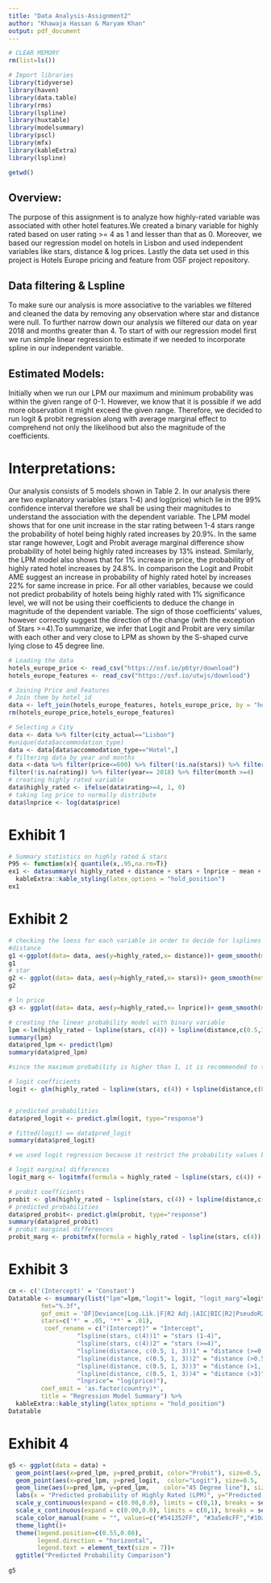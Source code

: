 ```yaml
---
title: "Data Analysis-Assignment2"
author: "Khawaja Hassan & Maryam Khan"
output: pdf_document
---
```


```r
# CLEAR MEMORY
rm(list=ls())

# Import libraries
library(tidyverse)
library(haven)
library(data.table)
library(rms)
library(lspline)
library(huxtable)
library(modelsummary)
library(pscl)
library(mfx)
library(kableExtra)
library(lspline)

getwd()
```
## Overview:
The purpose of this assignment is to analyze how highly-rated variable was associated with other hotel features.We created a binary variable for highly rated based on user rating >= 4 as 1 and lesser than that as 0. Moreover, we based our regression model on hotels in Lisbon and used independent variables like stars, distance & log prices. Lastly the data set used in this project is Hotels Europe pricing and feature from OSF project repository.

## Data filtering & Lspline
To make sure our analysis is more associative to the variables we filtered and cleaned the data by removing any observation where star and distance were null. To further narrow down our analysis we filtered our data on year 2018 and months greater than 4. To start of with our regression model first we run simple linear regression to estimate if we needed to incorporate spline in our independent variable.

## Estimated Models:
Initially when we run our LPM our maximum and minimum probability was within the given range of 0-1. However, we know that it is possible if we add more observation it might exceed the given range. Therefore, we decided to run logit & probit regression along with average marginal effect to comprehend not only the likelihood but also the magnitude of the coefficients.

# Interpretations:
Our analysis consists of 5 models shown in Table 2. In our analysis there are two explanatory variables (stars 1-4) and log(price) which lie in the 99% confidence interval therefore we shall be using their magnitudes to understand the association with the dependent variable. The LPM model shows that for one unit increase in the star rating between 1-4 stars range the probability of hotel being highly rated increases by 20.9%. In the same star range however, Logit and Probit average marginal difference show probability of hotel being highly rated increases by 13% instead. Similarly, the LPM model also shows that for 1% increase in price, the probability of highly rated hotel increases by 24.8%. In comparison the Logit and Probit AME suggest an increase in probability of highly rated hotel by increases 22% for same increase in price. For all other variables, because we could not predict probability of hotels being highly rated with 1% significance level, we will not be using their coefficients to deduce the change in magnitude of the dependent variable. The sign of those coefficients’ values, however correctly suggest the direction of the change (with the exception of Stars >=4).To summarize, we infer that Logit and Probit are very similar with each other and very close to LPM as shown by the S-shaped curve lying close to 45 degree line.



```r
# Loading the data
hotels_europe_price <- read_csv("https://osf.io/p6tyr/download")
hotels_europe_features <- read_csv("https://osf.io/utwjs/download")
```


```r
# Joining Price and Features
# Join them by hotel_id
data <- left_join(hotels_europe_features, hotels_europe_price, by = "hotel_id")
rm(hotels_europe_price,hotels_europe_features)
```


```r
# Selecting a City
data <- data %>% filter(city_actual=="Lisbon")
#unique(data$accommodation_type)
data <- data[data$accommodation_type=="Hotel",]
# filtering data by year and months
data <-data %>% filter(price<=600) %>% filter(!is.na(stars)) %>% filter(!is.na(distance))%>% 
filter(!is.na(rating)) %>% filter(year== 2018) %>% filter(month >=4)
# creating highly rated variable
data$highly_rated <- ifelse(data$rating>=4, 1, 0)
# taking log price to normally distribute
data$lnprice <- log(data$price)

```

# Exhibit 1
```r
# Summary statistics on highly rated & stars
P95 <- function(x){ quantile(x,.95,na.rm=T)}
ex1 <- datasummary( highly_rated + distance + stars + lnprice ~ mean + SD + Min + Max + Median + P95 + N , data = data , title = "Data Summary Table" ) %>% 
  kableExtra::kable_styling(latex_options = "hold_position")
ex1
```

# Exhibit 2

```r
# checking the loess for each variable in order to decide for lsplines
#distance
g1 <-ggplot(data= data, aes(y=highly_rated,x= distance))+ geom_smooth(method = "loess", formula = y~x)
g1
# star
g2 <- ggplot(data= data, aes(y=highly_rated,x= stars))+ geom_smooth(method = "loess", formula = y~x)
g2
```

```r
# ln price
g3 <- ggplot(data= data, aes(y=highly_rated,x= lnprice))+ geom_smooth(method = "loess", formula = y~x)

```


```r
# creating the linear probability model with binary variable
lpm <-lm(highly_rated ~ lspline(stars, c(4)) + lspline(distance,c(0.5,1,3))+ lnprice, data=data)
summary(lpm)
data$pred_lpm <- predict(lpm)
summary(data$pred_lpm)

#since the maximum probability is higher than 1, it is recommended to take logit and probit to predict the values for the data
```


```r
# logit coefficients
logit <- glm(highly_rated ~ lspline(stars, c(4)) + lspline(distance,c(0.5,1,3))+ lnprice, data=data, family='binomial'(link = "logit"))


# predicted probabilities
data$pred_logit <- predict.glm(logit, type="response")

# fitted(logit) == data$pred_logit
summary(data$pred_logit)

# we used logit regression because it restrict the probability values between zero and 1

# logit marginal differences
logit_marg <- logitmfx(formula = highly_rated ~ lspline(stars, c(4)) + lspline(distance,c(0.5,1,3)) + lnprice, data=data, atmean=FALSE)

```


```r
# probit coefficients
probit <- glm(highly_rated ~ lspline(stars, c(4)) + lspline(distance,c(0.5,1,3))+ lnprice, data=data, family=binomial(link="probit"))
# predicted probabilities
data$pred_probit<- predict.glm(probit, type="response") 
summary(data$pred_probit)
# probit marginal differences
probit_marg <- probitmfx(formula = highly_rated ~ lspline(stars, c(4)) + lspline(distance,c(0.5,1,3))+ lnprice, data=data, atmean=F)


```


# Exhibit 3
```r
cm <- c('(Intercept)' = 'Constant')
Datatable <- msummary(list("lpm"=lpm,"logit"= logit, "logit_marg"=logit_marg,"probit" =probit,"probit_marg"= probit_marg),
         fmt="%.3f",
         gof_omit = 'DF|Deviance|Log.Lik.|F|R2 Adj.|AIC|BIC|R2|PseudoR2',
         stars=c('*' = .05, '**' = .01),
          coef_rename = c("(Intercept)" = "Intercept",
                   "lspline(stars, c(4))1" = "stars (1-4)",
                   "lspline(stars, c(4))2" = "stars (>=4)",
                   "lspline(distance, c(0.5, 1, 3))1" = "distance (>=0.5)",
                   "lspline(distance, c(0.5, 1, 3))2" = "distance (>0.5,<=1)",
                   "lspline(distance, c(0.5, 1, 3))3" = "distance (>1, =<3)",
                   "lspline(distance, c(0.5, 1, 3))4" = "distance (>3)",
                   "lnprice"= "log(price)"),
         coef_omit = 'as.factor(country)*',
         title = "Regression Model Summary") %>% 
  kableExtra::kable_styling(latex_options = "hold_position")
Datatable


```


# Exhibit 4
```r
g5 <- ggplot(data = data) +
  geom_point(aes(x=pred_lpm, y=pred_probit, color="Probit"), size=0.5,  shape=16) +
  geom_point(aes(x=pred_lpm, y=pred_logit,  color="Logit"), size=0.5,  shape=16) +
  geom_line(aes(x=pred_lpm, y=pred_lpm,    color="45 Degree line"), size=0.5) +
  labs(x = "Predicted probability of Highly Rated (LPM)", y="Predicted probability")+
  scale_y_continuous(expand = c(0.00,0.0), limits = c(0,1), breaks = seq(0,1,0.2)) +
  scale_x_continuous(expand = c(0.00,0.0), limits = c(0,1), breaks = seq(0,1,0.2)) +
  scale_color_manual(name = "", values=c("#541352FF", "#3a5e8cFF","#10a53dFF")) +
  theme_light()+
  theme(legend.position=c(0.55,0.08),
        legend.direction = "horizontal",
        legend.text = element_text(size = 7))+
  ggtitle("Predicted Probability Comparison")
  
g5
```

